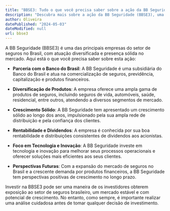 ```yaml
---
title: "BBSE3: Tudo o que você precisa saber sobre a ação da BB Seguridade"
description: "Descubra mais sobre a ação da BB Seguridade (BBSE3), uma das principais empresas do setor de seguros no Brasil."
author: Oliveira
datePublished: "2024-05-03"
dateModified: null
url: bbse3
---
```


A BB Seguridade (BBSE3) é uma das principais empresas do setor de seguros no Brasil, com atuação diversificada e presença sólida no mercado. Aqui está o que você precisa saber sobre esta ação:

- **Parceria com o Banco do Brasil**: A BB Seguridade é uma subsidiária do Banco do Brasil e atua na comercialização de seguros, previdência, capitalização e produtos financeiros.

- **Diversificação de Produtos**: A empresa oferece uma ampla gama de produtos de seguros, incluindo seguros de vida, automóveis, saúde, residencial, entre outros, atendendo a diversos segmentos de mercado.

- **Crescimento Sólido**: A BB Seguridade tem apresentado um crescimento sólido ao longo dos anos, impulsionado pela sua ampla rede de distribuição e pela confiança dos clientes.

- **Rentabilidade e Dividendos**: A empresa é conhecida por sua boa rentabilidade e distribuições consistentes de dividendos aos acionistas.

- **Foco em Tecnologia e Inovação**: A BB Seguridade investe em tecnologia e inovação para melhorar seus processos operacionais e oferecer soluções mais eficientes aos seus clientes.

- **Perspectivas Futuras**: Com a expansão do mercado de seguros no Brasil e a crescente demanda por produtos financeiros, a BB Seguridade tem perspectivas positivas de crescimento no longo prazo.

Investir na BBSE3 pode ser uma maneira de os investidores obterem exposição ao setor de seguros brasileiro, um mercado estável e com potencial de crescimento. No entanto, como sempre, é importante realizar uma análise cuidadosa antes de tomar qualquer decisão de investimento.
